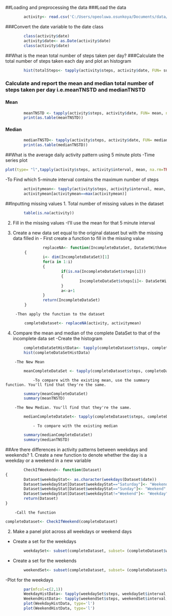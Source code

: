 ##Loading and preprocessing the data
###Load the data
```r
        activity<- read.csv('C:/Users/opeoluwa.osunkoya/Documents/data/repdata-data-activity/activity.csv')
```

###Convert the date variable to the date class
```r
        class(activity$date)
        activity$date<- as.Date(activity$date)
        class(activity$date)
```
##What is the mean total number of steps taken per day?
###Calculate the total number of steps taken each day and plot an histogram
```r
        hist(totalSteps<- tapply(activity$steps, activity$date, FUN= sum, na.rm=TRUE))
```
### Calculate and report the mean and median total number of steps taken per day i.e.meanTNSTD and medianTNSTD
#### Mean
```r
        meanTNSTD <- tapply(activity$steps, activity$date, FUN= mean, na.rm=TRUE)
        print(as.table(meanTNSTD))
```
#### Median
```r
        medianTNSTD<- tapply(activity$steps, activity$date, FUN= median, na.rm=TRUE)
        print(as.table(medianTNSTD))
```
##What is the average daily activity pattern using 5 minute plots
-Time series plot 
```r
plot(type= "l",tapply(activity$steps, activity$interval, mean, na.rm=TRUE))
```
-To Find which 5-minute interval contains the maximum number of steps
```r
        activitymean<- tapply(activity$steps, activity$interval, mean, na.rm=TRUE)
        activitymean[activitymean==max(activitymean)]
```
##Inputting missing values
1. Total number of missing values in the dataset
```r
        table(is.na(activity))
```
2. Fill in the missing values
        -I'll use the mean for that 5 minute interval

3. Create a new data set equal to the original dataset but with the missing data filled in
        - First create a function to fill in the missing value
```r
                replaceNA<- function(IncompleteDataSet, DataSetWithAverages)
        {
                i<- dim(IncompleteDataSet)[1]
                for(a in 1:i)
                {
                        if(is.na(IncompleteDataSet$steps[i]))
                        {
                                IncompleteDataSet$steps[i]<- DataSetWithAverages[DataSetWithAverages= IncompleteDataSet$interval[i]]
                        }
                        a<-a+1
                }
                return(IncompleteDataSet)
        }
```
        -Then apply the function to the dataset
```r
        completeDataset<- replaceNA(activity, activitymean)
```
4. Compare the mean and median of the complete DataSet to that of the incomplete data set
        -Create the histogram
```r
        completeDataSetHistData<- tapply(completeDataset$steps, completeDataset$date, sum, na.rm=TRUE)
        hist(completeDataSetHistData)
```
        -The New Mean
```r
        meanCompleteDataSet <- tapply(completeDataset$steps, completeDataset$date, FUN= mean, na.rm=TRUE)
```
                -To compare with the existing mean, use the summary function. You'll find that they're the same.
```r
        summary(meanCompleteDataSet)
        summary(meanTNSTD)
```
                
        -The New Median. You'll find that they're the same.
```r
        medianCompleteDataSet<- tapply(completeDataset$steps, completeDataset$date, FUN= median, na.rm=TRUE)
```
                - To compare with the existing median
```r
        summary(medianCompleteDataSet)
        summary(medianTNSTD)
```
##Are there differences in activity patterns between weekdays and weekends?
1. Create a new function to denote whether the day is a weekday or a weekend in a new variable
```r
        CheckIfWeekend<- function(Dataset)
{
        Dataset$weekdayStat<- as.character(weekdays(Dataset$date))
        Dataset$weekdayStat[Dataset$weekdayStat=="Saturday"]<- "Weekend"
        Dataset$weekdayStat[Dataset$weekdayStat=="Sunday"]<- "Weekend"
        Dataset$weekdayStat[Dataset$weekdayStat!="Weekend"]<- "Weekday"
        return(Dataset)
}
```
        -Call the function
```r
completeDataset<- CheckIfWeekend(completeDataset)
```
2. Make a panel plot across all weekdays or weekend days
- Create a set for the weekdays
```r
        weekdaySet<- subset(completeDataset, subset= (completeDataset$weekdayStat=="Weekday"))
```
- Create a set for the weekends
```r
        weekendSet<- subset(completeDataset, subset= (completeDataset$weekdayStat=="Weekend"))
```       
-Plot for the weekdays
```r
        par(mfcol=c(2,1))
        WeekdayHistData<- tapply(weekdaySet$steps, weekdaySet$interval, sum, na.rm=TRUE)
        WeekendHistData<- tapply(weekendSet$steps, weekendSet$interval, sum, na.rm=TRUE)        
        plot(WeekdayHistData, type='l')
        plot(WeekendHistData, type='l')
```